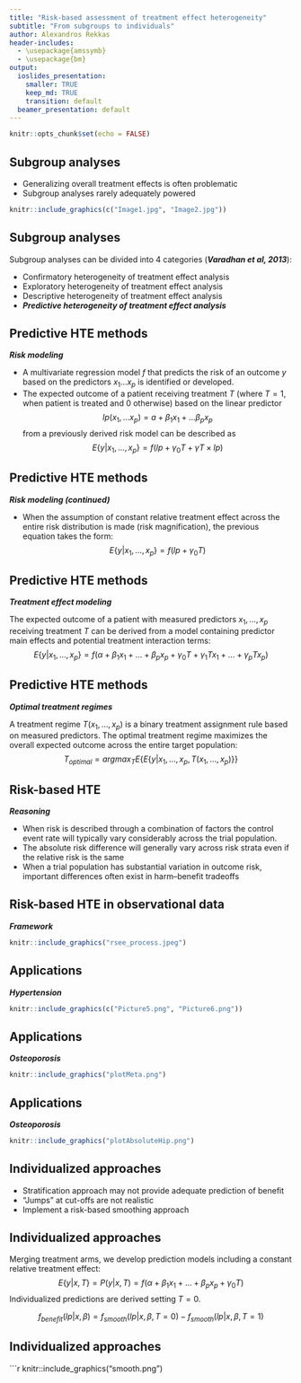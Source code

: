 ```yaml
---
title: "Risk-based assessment of treatment effect heterogeneity"
subtitle: "From subgroups to individuals"
author: Alexandros Rekkas
header-includes:
  - \usepackage{amssymb}
  - \usepackage{bm}
output:
  ioslides_presentation:
    smaller: TRUE
    keep_md: TRUE
    transition: default
  beamer_presentation: default
---
```


```r
knitr::opts_chunk$set(echo = FALSE)
```


<style type="text/css">
slides > slide:not(.nobackground):after {
  content: '';
}
</style>

<style>
div.footnotes {
  position: absolute;
  bottom: 0;
  margin-bottom: 10px;
  width: 80%;
  font-size: 0.6em;
}
</style>

<script src="https://ajax.googleapis.com/ajax/libs/jquery/3.1.1/jquery.min.js"></script>

<script>
  $(document).ready(function() {
    $('slide:not(.backdrop):not(.title-slide)').append('<div class=\"footnotes\">');

    $('footnote').each(function(index) {
      var text  = $(this).html();
      var fnNum = (index+1).toString().sup();
      $(this).html(text + fnNum);

      var footnote   = fnNum + ' ' + $(this).attr('content') + '<br/>';
      var oldContent = $(this).parents('slide').children('div.footnotes').html();
      var newContent = oldContent + footnote;
      $(this).parents('slide').children('div.footnotes').html(newContent);
    });
  });
</script>


## Subgroup analyses
* Generalizing overall treatment effects is often problematic
* Subgroup analyses rarely adequately powered

```r
knitr::include_graphics(c("Image1.jpg", "Image2.jpg"))
``` 




## Subgroup analyses
Subgroup analyses can be divided into 4 categories (***<footnote content="Varadhan R, Segal JB, Boyd CM, Wu AW, Weiss CO. A framework for the analysis of heterogeneity of treatment effect in patient-centered outcomes research. <em>Journal of clinical epidemiology</em>. 2013 Aug 1;66(8):818-25.">Varadhan et al, 2013</footnote>***):

* Confirmatory heterogeneity of treatment effect analysis	
* Exploratory heterogeneity of treatment effect analysis	
* Descriptive heterogeneity of treatment effect analysis	
* ***Predictive heterogeneity of treatment effect analysis***




## <footnote content="Rekkas, A., Paulus, J.K., Raman, G., Wong, J.B., Steyerberg, E.W., Rijnbeek, P.R., Kent, D.M. and van Klaveren, D., 2020. Predictive approaches to heterogeneous treatment effects: a scoping review. <em>BMC Medical Research Methodology, 20(1)</em>, pp.1-12.">Predictive HTE methods</footnote>
***Risk modeling***

 * A multivariate regression model $f$ that predicts the risk of an outcome $y$ based on the predictors $x_1\dots x_p$ is identified or developed.
 * The expected outcome of a patient receiving treatment $T$ (where $T = 1$, when patient is treated and $0$ otherwise) based on the linear predictor 
 $$lp(x_1,\dots x_p) = a + \beta_1x_1 +\dots\beta_px_p$$ 
 from a previously derived risk model can be described as
 $$E\{y|x_1,\dots,x_p\} = f(lp + \gamma_0T+\gamma T\times lp)$$
 
 
 

## Predictive HTE methods
***Risk modeling (continued)***

 * When the assumption of constant relative treatment effect across the entire risk distribution is made (risk magnification), the previous equation takes the form:
$$E\{y|x_1,\dots,x_p\} = f(lp + \gamma_0T)$$
 



## Predictive HTE methods
***Treatment effect modeling***

The expected outcome of a patient with measured predictors $x_1,\dots,x_p$ receiving treatment $T$ can be derived from a model containing predictor main effects and potential treatment interaction terms:
$$ E\{y|x_1,\dots,x_p\} = f(\alpha + \beta_1x_1+\dots+\beta_px_p+\gamma_0T + \gamma_1Tx_1+\dots+\gamma_pTx_p) $$




## Predictive HTE methods
***Optimal treatment regimes***

A treatment regime $T(x_1,\dots,x_p)$ is a binary treatment assignment rule based on measured predictors. The optimal treatment regime maximizes the overall expected outcome across the entire target population:
$$ T_{optimal} = argmax_TE\big\{ E \{ y|x_1,\dots,x_p,T(x_1,\dots,x_p) \} \big\} $$




## Risk-based HTE
***<footnote content="Kent, D.M., Paulus, J.K., Van Klaveren, D., D'Agostino, R., Goodman, S., Hayward, R., Ioannidis, J.P., Patrick-Lake, B., Morton, S., Pencina, M. and Raman, G., 2020. The predictive approaches to treatment effect heterogeneity (PATH) statement. <em>Annals of internal medicine, 172(1)</em>, pp.35-45.">Reasoning </footnote>***

* When risk is described through a combination of factors the control event rate will typically vary considerably across the trial population. 
* The absolute risk difference will generally vary across risk strata even if the relative risk is the same 
* When a trial population has substantial variation in outcome risk, important differences often exist in harm–benefit tradeoffs



## Risk-based HTE in observational data
***<footnote content="Rekkas, A., van Klaveren, D., Ryan, P.B., Steyerberg, E.W., Kent, D.M. and Rijnbeek, P.R., 2020. A standardized framework for risk-based assessment of treatment effect heterogeneity in observational healthcare databases. <em>arXiv preprint arXiv:2010.06430</em>.">Framework </footnote>***
```r
knitr::include_graphics("rsee_process.jpeg")
``` 




## Applications
***Hypertension***

```r
knitr::include_graphics(c("Picture5.png", "Picture6.png"))
``` 




## Applications
***Osteoporosis***

```r
knitr::include_graphics("plotMeta.png")
``` 




## Applications
***Osteoporosis***

```r
knitr::include_graphics("plotAbsoluteHip.png")
``` 



## Individualized approaches

* Stratification approach may not provide adequate prediction of benefit
* "Jumps" at cut-offs are not realistic
* Implement a risk-based smoothing approach




## Individualized approaches
Merging treatment arms, we develop prediction models including a constant relative treatment effect:
$$E\{y| x,T\} = P(y| x, T) = f(\alpha+\beta_1x_1+\dots+\beta_px_p+\gamma_0 T)$$
Individualized predictions are derived setting $T=0$.

$$ f_{benefit}(lp | x, \beta) = f_{smooth}(lp | x, \beta,T=0) - f_{smooth}(lp | x, \beta, T=1) $$

## Individualized approaches
```r
knitr::include_graphics("smooth.png")
